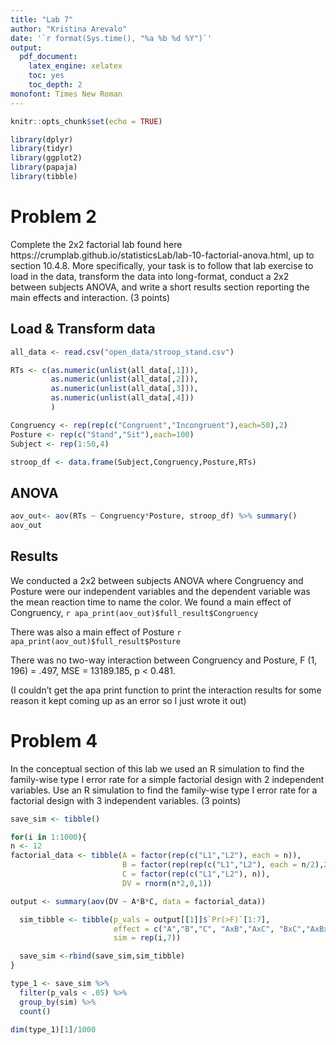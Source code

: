 ```yaml
---
title: "Lab 7"
author: "Kristina Arevalo"
date: '`r format(Sys.time(), "%a %b %d %Y")`'
output: 
  pdf_document:
    latex_engine: xelatex
    toc: yes 
    toc_depth: 2
monofont: Times New Roman
---
```



```r
knitr::opts_chunk$set(echo = TRUE)
```

```r
library(dplyr)
library(tidyr)
library(ggplot2)
library(papaja)
library(tibble)
```

\newpage

# Problem 2
Complete the 2x2 factorial lab found here https://crumplab.github.io/statisticsLab/lab-10-factorial-anova.html, up to section 10.4.8. More specifically, your task is to follow that lab exercise to load in the data, transform the data into long-format, conduct a 2x2 between subjects ANOVA, and write a short results section reporting the main effects and interaction. (3 points)

## Load & Transform  data
```r

all_data <- read.csv("open_data/stroop_stand.csv")

RTs <- c(as.numeric(unlist(all_data[,1])),
         as.numeric(unlist(all_data[,2])),
         as.numeric(unlist(all_data[,3])),
         as.numeric(unlist(all_data[,4]))
         )

Congruency <- rep(rep(c("Congruent","Incongruent"),each=50),2)
Posture <- rep(c("Stand","Sit"),each=100)
Subject <- rep(1:50,4)

stroop_df <- data.frame(Subject,Congruency,Posture,RTs)
```

## ANOVA
```r
aov_out<- aov(RTs ~ Congruency*Posture, stroop_df) %>% summary()
aov_out
```
## Results

We conducted a 2x2 between subjects ANOVA where Congruency and Posture were our independent variables and the dependent variable was the mean reaction time to name the color. 
We found a main effect of Congruency, `r apa_print(aov_out)$full_result$Congruency `

There was also a main effect of Posture `r apa_print(aov_out)$full_result$Posture `

There was no two-way interaction between Congruency and Posture, F (1, 196) = .497, MSE = 13189.185, p < 0.481.

(I couldn't get the apa print function to print the interaction results for some reason it kept coming up as an error so I just wrote it out)

# Problem 4
In the conceptual section of this lab we used an R simulation to find the family-wise type I error rate for a simple factorial design with 2 independent variables. Use an R simulation to find the family-wise type I error rate for a factorial design with 3 independent variables. (3 points)

```r
save_sim <- tibble()

for(i in 1:1000){
n <- 12
factorial_data <- tibble(A = factor(rep(c("L1","L2"), each = n)),
                         B = factor(rep(rep(c("L1","L2"), each = n/2),2)),
                         C = factor(rep(c("L1","L2"), n)),
                         DV = rnorm(n*2,0,1))

output <- summary(aov(DV ~ A*B*C, data = factorial_data))

  sim_tibble <- tibble(p_vals = output[[1]]$`Pr(>F)`[1:7],
                       effect = c("A","B","C", "AxB","AxC", "BxC","AxBxC"),
                       sim = rep(i,7))

  save_sim <-rbind(save_sim,sim_tibble)
}

type_1 <- save_sim %>% 
  filter(p_vals < .05) %>% 
  group_by(sim) %>% 
  count()

dim(type_1)[1]/1000
```


